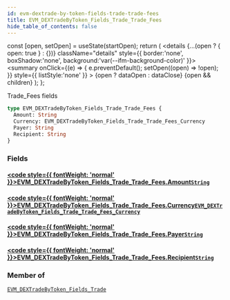 ```yaml
---
id: evm-dextrade-by-token-fields-trade-trade-fees
title: EVM_DEXTradeByToken_Fields_Trade_Trade_Fees
hide_table_of_contents: false
---
```







  const [open, setOpen] = useState(startOpen);
  return (
    <details {...(open ? { open: true } : {})} className="details" style={{ border:'none', boxShadow:'none', background:'var(--ifm-background-color)' }}>
      <summary
        onClick={(e) => {
          e.preventDefault();
          setOpen((open) => !open);
        }}
        style={{ listStyle:'none' }}
      >
      {open ? dataOpen : dataClose}
      </summary>
      {open && children}
    </details>
  );
};




Trade_Fees fields


```graphql
type EVM_DEXTradeByToken_Fields_Trade_Trade_Fees {
  Amount: String
  Currency: EVM_DEXTradeByToken_Fields_Trade_Trade_Fees_Currency
  Payer: String
  Recipient: String
}
```




### Fields

#### [<code style={{ fontWeight: 'normal' }}>EVM_DEXTradeByToken_Fields_Trade_Trade_Fees.<b>Amount</b></code>](#)<Bullet />[`String`](/docs/graphql-reference/scalars/string) <Badge class="secondary" text="scalar"/>
> 
> 

#### [<code style={{ fontWeight: 'normal' }}>EVM_DEXTradeByToken_Fields_Trade_Trade_Fees.<b>Currency</b></code>](#)<Bullet />[`EVM_DEXTradeByToken_Fields_Trade_Trade_Fees_Currency`](/docs/graphql-reference/objects/evm-dextrade-by-token-fields-trade-trade-fees-currency) <Badge class="secondary" text="object"/>
> 
> 

#### [<code style={{ fontWeight: 'normal' }}>EVM_DEXTradeByToken_Fields_Trade_Trade_Fees.<b>Payer</b></code>](#)<Bullet />[`String`](/docs/graphql-reference/scalars/string) <Badge class="secondary" text="scalar"/>
> 
> 

#### [<code style={{ fontWeight: 'normal' }}>EVM_DEXTradeByToken_Fields_Trade_Trade_Fees.<b>Recipient</b></code>](#)<Bullet />[`String`](/docs/graphql-reference/scalars/string) <Badge class="secondary" text="scalar"/>
> 
> 



### Member of

[`EVM_DEXTradeByToken_Fields_Trade`](/docs/graphql-reference/objects/evm-dextrade-by-token-fields-trade)  <Badge class="secondary" text="object"/>

